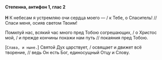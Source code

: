 #### Степенна, антифон 1, глас 2

**Н** К небесам я устремляю очи сердца моего — / к Тебе, о Спаситель! // Спаси меня, осияв светом Твоим!

Помилуй нас, всякий час много пред Тобою согрешающих, / о Христос мой, / и прежде кончины покажи нам путь // покаяния пред Тобою.

<R>[</R>`Слава, и ныне.`<R>]</R> Святой Дух царствует, / освящает и движет всё творение, // ведь Он есть Бог, единосущный Отцу и Слову.
